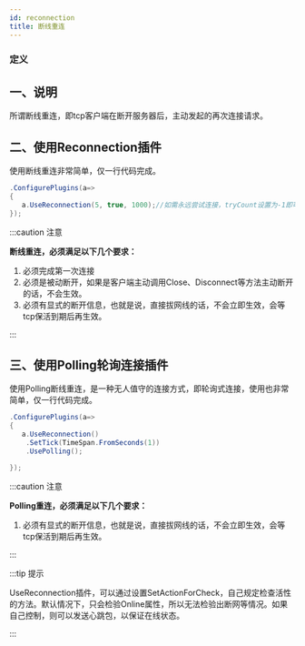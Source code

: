 ```yaml
---
id: reconnection
title: 断线重连
---
```



### 定义

<TouchSocketDefinition />


## 一、说明

所谓断线重连，即tcp客户端在断开服务器后，主动发起的再次连接请求。

## 二、使用Reconnection插件

使用断线重连非常简单，仅一行代码完成。

```csharp showLineNumbers
.ConfigurePlugins(a=> 
{
   a.UseReconnection(5, true, 1000);//如需永远尝试连接，tryCount设置为-1即可。
});
```
:::caution 注意

**断线重连，必须满足以下几个要求：**

1. 必须完成第一次连接
2. 必须是被动断开，如果是客户端主动调用Close、Disconnect等方法主动断开的话，不会生效。
3. 必须有显式的断开信息，也就是说，直接拔网线的话，不会立即生效，会等tcp保活到期后再生效。

:::  


## 三、使用Polling轮询连接插件

使用Polling断线重连，是一种无人值守的连接方式，即轮询式连接，使用也非常简单，仅一行代码完成。

```csharp showLineNumbers
.ConfigurePlugins(a=> 
{
   a.UseReconnection()
    .SetTick(TimeSpan.FromSeconds(1))
    .UsePolling();

});
```

:::caution 注意

**Polling重连，必须满足以下几个要求：**

1. 必须有显式的断开信息，也就是说，直接拔网线的话，不会立即生效，会等tcp保活到期后再生效。

:::  

:::tip 提示

UseReconnection插件，可以通过设置SetActionForCheck，自己规定检查活性的方法。默认情况下，只会检验Online属性，所以无法检验出断网等情况。如果自己控制，则可以发送心跳包，以保证在线状态。

:::  